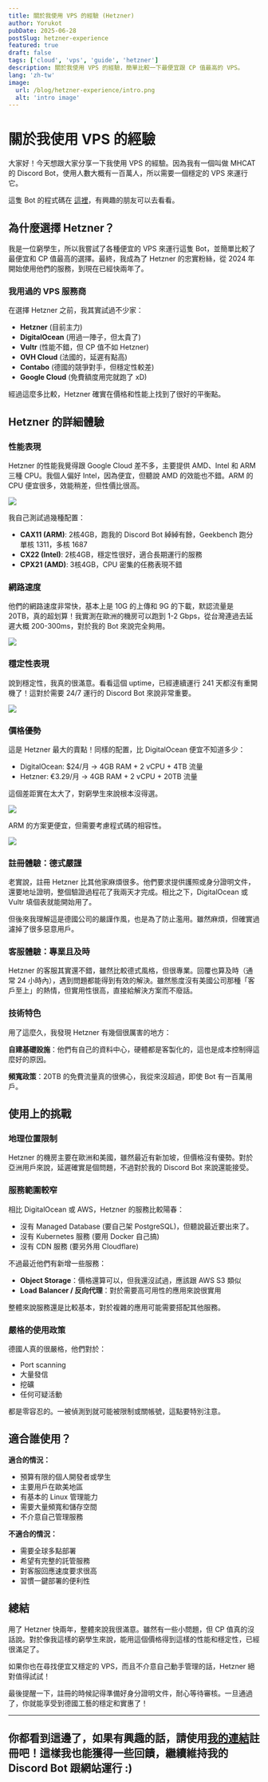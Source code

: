 ```yaml
---
title: 關於我使用 VPS 的經驗 (Hetzner)
author: Yorukot
pubDate: 2025-06-28
postSlug: hetzner-experience
featured: true
draft: false
tags: ['cloud', 'vps', 'guide', 'hetzner']
description: 關於我使用 VPS 的經驗，簡單比較一下最便宜跟 CP 值最高的 VPS。
lang: 'zh-tw'
image:
  url: /blog/hetzner-experience/intro.png
  alt: 'intro image'
---
```


# 關於我使用 VPS 的經驗

大家好！今天想跟大家分享一下我使用 VPS 的經驗。因為我有一個叫做 MHCAT 的 Discord Bot，使用人數大概有一百萬人，所以需要一個穩定的 VPS 來運行它。

這隻 Bot 的程式碼在 [這裡](https://github.com/Yorukot/old-MHCAT)，有興趣的朋友可以去看看。

## 為什麼選擇 Hetzner？

我是一位窮學生，所以我嘗試了各種便宜的 VPS 來運行這隻 Bot，並簡單比較了最便宜和 CP 值最高的選擇。最終，我成為了 Hetzner 的忠實粉絲，從 2024 年開始使用他們的服務，到現在已經快兩年了。

### 我用過的 VPS 服務商

在選擇 Hetzner 之前，我其實試過不少家：
- **Hetzner** (目前主力)
- **DigitalOcean** (用過一陣子，但太貴了)
- **Vultr** (性能不錯，但 CP 值不如 Hetzner)
- **OVH Cloud** (法國的，延遲有點高)
- **Contabo** (德國的競爭對手，但穩定性較差)
- **Google Cloud** (免費額度用完就跑了 xD)

經過這麼多比較，Hetzner 確實在價格和性能上找到了很好的平衡點。

## Hetzner 的詳細體驗

### 性能表現

Hetzner 的性能我覺得跟 Google Cloud 差不多，主要提供 AMD、Intel 和 ARM 三種 CPU。我個人偏好 Intel，因為便宜，但聽說 AMD 的效能也不錯。ARM 的 CPU 便宜很多，效能稍差，但性價比很高。

![](/blog/hetzner-experience/hetzner-cpu-type.png)

我自己測試過幾種配置：
- **CAX11 (ARM)**: 2核4GB，跑我的 Discord Bot 綽綽有餘，Geekbench 跑分單核 1311，多核 1687
- **CX22 (Intel)**: 2核4GB，穩定性很好，適合長期運行的服務
- **CPX21 (AMD)**: 3核4GB，CPU 密集的任務表現不錯

### 網路速度

他們的網路速度非常快，基本上是 10G 的上傳和 9G 的下載，默認流量是 20TB，真的超划算！我實測在歐洲的機房可以跑到 1-2 Gbps，從台灣連過去延遲大概 200-300ms，對於我的 Bot 來說完全夠用。

![](/blog/hetzner-experience/network-speed.png)

### 穩定性表現

說到穩定性，我真的很滿意。看看這個 uptime，已經連續運行 241 天都沒有重開機了！這對於需要 24/7 運行的 Discord Bot 來說非常重要。

![](/blog/hetzner-experience/uptime.png)

### 價格優勢

這是 Hetzner 最大的賣點！同樣的配置，比 DigitalOcean 便宜不知道多少：
- DigitalOcean: $24/月 → 4GB RAM + 2 vCPU + 4TB 流量
- Hetzner: €3.29/月 → 4GB RAM + 2 vCPU + 20TB 流量

這個差距實在太大了，對窮學生來說根本沒得選。

![](/blog/hetzner-experience/hetzner-amd-intel-price.png)

ARM 的方案更便宜，但需要考慮程式碼的相容性。

![](/blog/hetzner-experience/hetzner-arm-price.png)

### 註冊體驗：德式嚴謹

老實說，註冊 Hetzner 比其他家麻煩很多。他們要求提供護照或身分證明文件，還要地址證明，整個驗證過程花了我兩天才完成。相比之下，DigitalOcean 或 Vultr 填個表就能開始用了。

但後來我理解這是德國公司的嚴謹作風，也是為了防止濫用。雖然麻煩，但確實過濾掉了很多惡意用戶。

### 客服體驗：專業且及時

Hetzner 的客服其實還不錯，雖然比較德式風格，但很專業。回覆也算及時（通常 24 小時內），遇到問題都能得到有效的解決。雖然態度沒有美國公司那種「客戶至上」的熱情，但實用性很高，直接給解決方案而不廢話。


### 技術特色

用了這麼久，我發現 Hetzner 有幾個很厲害的地方：

**自建基礎設施**：他們有自己的資料中心，硬體都是客製化的，這也是成本控制得這麼好的原因。

**頻寬政策**：20TB 的免費流量真的很佛心，我從來沒超過，即使 Bot 有一百萬用戶。

## 使用上的挑戰

### 地理位置限制

Hetzner 的機房主要在歐洲和美國，雖然最近有新加坡，但價格沒有優勢。對於亞洲用戶來說，延遲確實是個問題，不過對於我的 Discord Bot 來說還能接受。

### 服務範圍較窄

相比 DigitalOcean 或 AWS，Hetzner 的服務比較陽春：
- 沒有 Managed Database (要自己架 PostgreSQL)，但聽說最近要出來了。
- 沒有 Kubernetes 服務 (要用 Docker 自己搞)
- 沒有 CDN 服務 (要另外用 Cloudflare)

不過最近他們有新增一些服務：
- **Object Storage**：價格還算可以，但我還沒試過，應該跟 AWS S3 類似
- **Load Balancer / 反向代理**：對於需要高可用性的應用來說很實用

整體來說服務還是比較基本，對於複雜的應用可能需要搭配其他服務。

### 嚴格的使用政策

德國人真的很嚴格，他們對於：
- Port scanning
- 大量發信
- 挖礦
- 任何可疑活動

都是零容忍的。一被偵測到就可能被限制或關帳號，這點要特別注意。

## 適合誰使用？

**適合的情況：**
- 預算有限的個人開發者或學生
- 主要用戶在歐美地區
- 有基本的 Linux 管理能力
- 需要大量頻寬和儲存空間
- 不介意自己管理服務

**不適合的情況：**
- 需要全球多點部署
- 希望有完整的託管服務
- 對客服回應速度要求很高
- 習慣一鍵部署的便利性

## 總結

用了 Hetzner 快兩年，整體來說我很滿意。雖然有一些小問題，但 CP 值真的沒話說。對於像我這樣的窮學生來說，能用這個價格得到這樣的性能和穩定性，已經很滿足了。

如果你也在尋找便宜又穩定的 VPS，而且不介意自己動手管理的話，Hetzner 絕對值得試試！

最後提醒一下，註冊的時候記得準備好身分證明文件，耐心等待審核。一旦通過了，你就能享受到德國工藝的穩定和實惠了！

---

## 你都看到這邊了，如果有興趣的話，請使用[我的連結](https://hetzner.cloud/?ref=sNdQv6wHdiDR)註冊吧！這樣我也能獲得一些回饋，繼續維持我的 Discord Bot 跟網站運行 :)